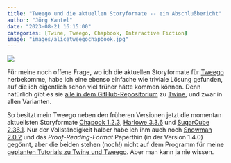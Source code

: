 ```yaml
---
title: "Tweego und die aktuellen Storyformate -- ein Abschlußbericht"
author: "Jörg Kantel"
date: "2023-08-21 16:15:00"
categories: [Twine, Tweego, Chapbook, Interactive Fiction]
image: "images/alicetweegochapbook.jpg"
---
```


[![](images/alicetweegochapbook-b.jpg)](https://www.flickr.com/photos/schockwellenreiter/53132354793/)

Für meine noch offene Frage, wo ich die aktuellen Storyformate für [Tweego](http://cognitiones.kantel-chaos-team.de/multimedia/spieleprogrammierung/tweego.html) herbekomme, habe ich eine ebenso einfache wie triviale Lösung gefunden, auf die ich eigentlich schon viel früher hätte kommen können. Denn natürlich gibt es sie [alle in dem GitHub-Repositorium](https://github.com/klembot/twinejs/tree/develop/public/story-formats) zu [Twine](http://blog.schockwellenreiter.de/2022/09/2022090601.html), und zwar in allen Varianten.

So besitzt mein Tweego neben den früheren Versionen jetzt die momentan aktuellsten Storyformate [Chapook 1.2.3](https://klembot.github.io/chapbook/guide/), [Harlowe 3.3.6](http://twine2.neocities.org/) und [SugarCube 2.36.1](https://www.motoslave.net/sugarcube/2/docs/). Nur der Vollständigkeit halber habe ich ihm auch noch [Snowman 2.0.2](https://bitbucket.org/klembot/snowman-2) und das *Proof-Reading-Format* Paperthin (in der Version 1.4.0) gegönnt, aber die beiden stehen (noch!) nicht auf dem Programm für meine [geplanten Tutorials zu Twine und Tweego](https://kantel.github.io/posts/2023080202_alice_twine_reloaded/). Aber man kann ja nie wissen.